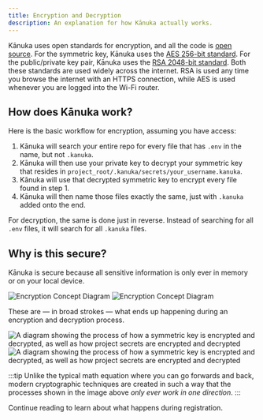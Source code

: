 ```yaml
---
title: Encryption and Decryption
description: An explanation for how Kānuka actually works.
---
```


Kānuka uses open standards for encryption, and all the code is [open
source](https://github.com/PolarWolf314/kanuka). For the symmetric key, Kānuka
uses the [AES 256-bit
standard](https://en.wikipedia.org/wiki/Advanced_Encryption_Standard). For the
public/private key pair, Kānuka uses the [RSA 2048-bit
standard](https://en.wikipedia.org/wiki/RSA_cryptosystem). Both these standards
are used widely across the internet. RSA is used any time you browse the
internet with an HTTPS connection, while AES is used whenever you are logged
into the Wi-Fi router.


## How does Kānuka work?

Here is the basic workflow for encryption, assuming you have access:

<Steps>

1. Kānuka will search your entire repo for every file that has `.env` in the
   name, but not `.kanuka`.
2. Kānuka will then use your private key to decrypt your symmetric key that
   resides in `project_root/.kanuka/secrets/your_username.kanuka`.
3. Kānuka will use that decrypted symmetric key to encrypt every file found in
   step 1.
4. Kānuka will then name those files exactly the same, just with `.kanuka`
   added onto the end.

</Steps>

For decryption, the same is done just in reverse. Instead of searching for all
`.env` files, it will search for all `.kanuka` files.

## Why is this secure?

Kānuka is secure because all sensitive information is only ever in memory or on
your local device.

<img
  class="dark:sl-hidden"
  src="/assets/encryption-concept-light.png"
  alt="Encryption Concept Diagram"
/>
<img
  class="light:sl-hidden"
  src="/assets/encryption-concept-dark.png"
  alt="Encryption Concept Diagram"
/>

These are — in broad strokes — what ends up happening during an encryption and
decryption process.

<img
  class="dark:sl-hidden"
  src="/assets/encrypt-key-concept-light.png"
  alt="A diagram showing the process of how a symmetric key is encrypted and decrypted, as well as how project secrets are encrypted and decrypted"
/>
<img
  class="light:sl-hidden"
  src="/assets/encrypt-key-concept-dark.png"
  alt="A diagram showing the process of how a symmetric key is encrypted and decrypted, as well as how project secrets are encrypted and decrypted"
/>

:::tip
Unlike the typical math equation where you can go forwards and back, modern
cryptographic techniques are created in such a way that the processes shown in
the image above _only ever work in one direction_.
:::

Continue reading to learn about what happens during registration.
